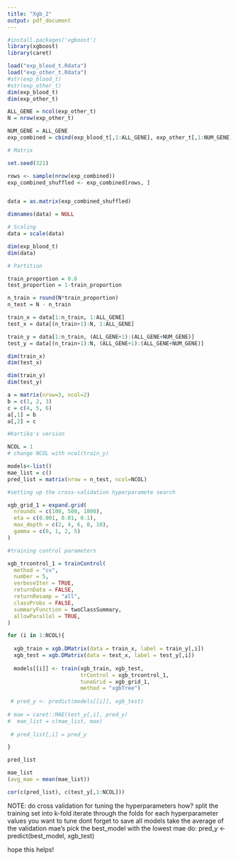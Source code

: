 ```yaml
---
title: "Xgb_2"
output: pdf_document
---
```


```r
#install.packages('xgboost') 
library(xgboost)
library(caret)
```


```r
load("exp_blood_t.Rdata")
load("exp_other_t.Rdata")
#str(exp_blood_t)
#str(exp_other_t)
dim(exp_blood_t)
dim(exp_other_t)
```

```r
ALL_GENE = ncol(exp_other_t)
N = nrow(exp_other_t)
```


```r
NUM_GENE = ALL_GENE
exp_combined = cbind(exp_blood_t[,1:ALL_GENE], exp_other_t[,1:NUM_GENE])
```

```r
# Matrix

set.seed(321)

rows <- sample(nrow(exp_combined))
exp_combined_shuffled <- exp_combined[rows, ]


data = as.matrix(exp_combined_shuffled)

dimnames(data) = NULL
```

```r
# Scaling
data = scale(data)
```

```r
dim(exp_blood_t)
dim(data)
```

```r
# Partition

train_proportion = 0.8
test_proportion = 1-train_proportion

n_train = round(N*train_proportion)
n_test = N - n_train

train_x = data[1:n_train, 1:ALL_GENE]
test_x = data[(n_train+1):N, 1:ALL_GENE]

train_y = data[1:n_train, (ALL_GENE+1):(ALL_GENE+NUM_GENE)]
test_y = data[(n_train+1):N, (ALL_GENE+1):(ALL_GENE+NUM_GENE)]

```

```r
dim(train_x)
dim(test_x)

dim(train_y)
dim(test_y)
```


```r
a = matrix(nrow=3, ncol=2)
b = c(1, 2, 3)
c = c(4, 5, 6)
a[,1] = b
a[,2] = c
```

```r
#Kartika's version

NCOL = 1
# change NCOL with ncol(train_y)

models<-list()
mae_list = c()
pred_list = matrix(nrow = n_test, ncol=NCOL)

#setting up the cross-validation hyperparamete search 

xgb_grid_1 = expand.grid(
  nrounds = c(100, 500, 1000),
  eta = c(0.001, 0.01, 0.1),
  max_depth = c(2, 4, 6, 8, 10),
  gamma = c(0, 1, 2, 5)
)

#training control parameters

xgb_trcontrol_1 = trainControl(
  method = "cv",
  number = 5,
  verboseIter = TRUE,
  returnData = FALSE,
  returnResamp = "all",
  classProbs = FALSE,
  summaryFunction = twoClassSummary,
  allowParallel = TRUE,
)

for (i in 1:NCOL){
  
  xgb_train = xgb.DMatrix(data = train_x, label = train_y[,i])
  xgb_test = xgb.DMatrix(data = test_x, label = test_y[,i])
  
  models[[i]] <- train(xgb_train, xgb_test,
                       trControl = xgb_trcontrol_1,
                       tuneGrid = xgb_grid_1,
                       method = "xgbTree")
  
 # pred_y <- predict(models[[i]], xgb_test)
  
# mae = caret::MAE(test_y[,i], pred_y)
#  mae_list = c(mae_list, mae)
  
 # pred_list[,i] = pred_y

}
```

```r
pred_list
```


```r
mae_list
(avg_mae = mean(mae_list))
```

```r
cor(c(pred_list), c(test_y[,1:NCOL]))
```

NOTE:
do cross validation for tuning the hyperparameters
how? 
split the training set into k-fold
iterate through the folds for each hyperparameter values you want to tune
dont forget to save all models
take the average of the validation mae's
pick the best_model with the lowest mae
do: pred_y <- predict(best_model, xgb_test)

hope this helps!




